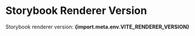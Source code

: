 # Storybook Renderer Version

<div>
  Storybook renderer version: <b>{import.meta.env.VITE_RENDERER_VERSION}</b>
</div>
